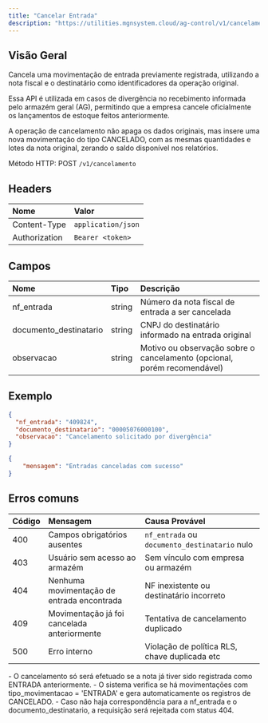 ```yaml
---
title: "Cancelar Entrada"
description: "https://utilities.mgnsystem.cloud/ag-control/v1/cancelamento"
---
```


## **Visão Geral**

Cancela uma movimentação de entrada previamente registrada, utilizando a nota fiscal e o destinatário como identificadores da operação original.

Essa API é utilizada em casos de divergência no recebimento informada pelo armazém geral (AG), permitindo que a empresa cancele oficialmente os lançamentos de estoque feitos anteriormente.

A operação de cancelamento não apaga os dados originais, mas insere uma nova movimentação do tipo CANCELADO, com as mesmas quantidades e lotes da nota original, zerando o saldo disponível nos relatórios.

Método HTTP: POST `/v1/cancelamento`

## Headers

| **Nome**      | **Valor**          |
| :------------ | :----------------- |
| Content-Type  | `application/json` |
| Authorization | `Bearer <token>`   |

## Campos

| **Nome**               | **Tipo** | **Descrição**                                                            |
| :--------------------- | :------- | :----------------------------------------------------------------------- |
| nf_entrada             | string   | Número da nota fiscal de entrada a ser cancelada                         |
| documento_destinatario | string   | CNPJ do destinatário informado na entrada original                       |
| observacao             | string   | Motivo ou observação sobre o cancelamento (opcional, porém recomendável) |

## Exemplo

<RequestExample>

```json body
{
  "nf_entrada": "409824",
  "documento_destinatario": "00005076000100",
  "observacao": "Cancelamento solicitado por divergência"
}
```

</RequestExample>

<ResponseExample>

```json 200
{
	"mensagem": "Entradas canceladas com sucesso"
}
```

</ResponseExample>

## Erros comuns

| **Código** | **Mensagem**                                | **Causa Provável**                            |
| :--------- | :------------------------------------------ | :-------------------------------------------- |
| 400        | Campos obrigatórios ausentes                | `nf_entrada` ou `documento_destinatario` nulo |
| 403        | Usuário sem acesso ao armazém               | Sem vínculo com empresa ou armazém            |
| 404        | Nenhuma movimentação de entrada encontrada  | NF inexistente ou destinatário incorreto      |
| 409        | Movimentação já foi cancelada anteriormente | Tentativa de cancelamento duplicado           |
| 500        | Erro interno                                | Violação de política RLS, chave duplicada etc |

<Note>
  - O cancelamento só será efetuado se a nota já tiver sido registrada como ENTRADA anteriormente.
  - O sistema verifica se há movimentações com tipo_movimentacao = 'ENTRADA' e gera automaticamente os registros de CANCELADO.
  - Caso não haja correspondência para a nf_entrada e o documento_destinatario, a requisição será rejeitada com status 404.
</Note>